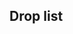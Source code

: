 ==Drop list==
{{Map/Drops
|regular = true
|no_legend = true
|filter_button = true
|nodes = B,C,E,F,J,L,O
|boss = O
|Abukuma:O/{S:3.45%}
|Akashi:O/{S:0.02%  A:0.03%}
|Akatsuki:O/{B:1.05%}
|Akebono:B/{S:1.03%  A:0.64%}, C/{S:1.05%  A:0.74%}, E/{S:0.62%  A:0.79%  B:0.42%}, F/{S:1.05%  A:0.67%}, J/{A:0.66%  B:0.70%}, L/{A:0.79%  B:0.60%}
|Aoba:B/{S:0.98%}, C/{S:1.02%}, E/{S:1.04%  A:0.76%}, F/{S:1.00%  A:0.15%}, J/{S:0.99%  A:0.82%}, L/{S:1.11%  A:0.69%}, O/{B:1.78%}
|Asashio:B/{S:0.98%  A:0.71%}, C/{S:1.03%  A:0.74%}, E/{A:0.74%  B:0.68%}, F/{S:0.12%  A:0.73%  B:0.77%}, J/{A:0.76%  B:0.72%}, L/{A:0.65%  B:1.32%}, O/{B:1.46%}
|Ashigara:B/{S:1.00%}, C/{S:0.99%}, E/{S:0.96%}, F/{S:1.01%}, J/{S:0.96%}, L/{S:1.00%}, O/{B:1.38%}
|Atago:E/{S:1.01%}, F/{S:0.49%}, J/{S:0.93%}, L/{S:1.07%}, O/{S:3.45%  A:5.36%  B:2.19%}
|Ayanami:B/{S:1.01%  A:0.67%}, C/{S:0.98%  A:0.70%}, E/{S:0.97%  A:0.73%}, F/{S:0.99%  A:0.75%}, J/{S:1.01%  A:0.72%}, L/{S:1.22%  A:0.72%}
|Chikuma:C/{S:0.37%}, E/{S:1.00%}, F/{S:1.02%}, J/{S:0.99%}, L/{S:1.06%}, O/{S:1.70%  A:3.28%  B:1.78%}
|Chitose:B/{S:2.01%}, C/{S:2.00%}, E/{S:1.94%  A:0.71%}, F/{S:2.00%  A:0.74%}, J/{S:1.96%  A:1.17%}, L/{S:2.00%  A:1.08%}
|Chiyoda:B/{S:2.06%}, C/{S:2.08%}, E/{S:2.02%  A:0.74%}, F/{S:2.05%  A:0.66%}, J/{S:2.00%  A:1.45%}, L/{S:2.13%  A:1.72%}
|Choukai:B/{S:1.02%}, C/{S:1.02%}, E/{S:0.98%}, F/{S:1.01%}, J/{S:1.00%}, L/{S:0.95%}, O/{B:1.95%}
|Fubuki:O/{B:1.54%}
|Furutaka:B/{S:0.99%}, C/{S:1.04%}, E/{S:1.00%  A:0.77%}, F/{S:1.08%  A:0.56%}, J/{S:0.96%  A:0.73%}, L/{S:1.12%  A:0.81%}, O/{B:1.38%}
|Fusou:E/{S:0.46%}, J/{S:0.97%}, L/{S:1.10%}, O/{S:3.42%  A:5.17%  B:1.78%}
|Haguro:B/{S:2.08%}, C/{S:2.04%}, E/{S:2.03%  A:0.70%}, F/{S:2.07%  A:0.70%}, J/{S:1.95%  A:0.76%}, L/{S:1.92%  A:0.73%}, O/{B:2.43%}
|Hamakaze:J/{S:0.47%}, L/{S:0.27%}, O/{S:1.53%}
|Haruna:O/{S:3.44%  A:3.50%}
|Hatsuharu:O/{B:1.70%}
|Hatsuyuki:B/{S:1.01%  A:0.77%}, C/{S:0.99%  A:0.72%}, E/{S:1.08%  A:0.72%}, F/{S:1.01%  A:0.75%}, J/{S:0.12%  A:0.74%  B:0.74%}, L/{S:0.12%  A:0.84%  B:0.77%}
|Hiei:O/{S:3.44%  A:3.47%}
|Hiryuu:O/{S:1.71%}
|Hiyou:B/{S:0.98%}, C/{S:0.98%}, E/{S:1.01%}, F/{S:1.03%}, J/{S:1.02%  A:0.78%}, L/{S:1.05%  A:1.03%}, O/{S:0.01%  A:2.48%  B:1.95%}
|Houshou:O/{A:1.76%  B:3.08%}
|Hyuuga:J/{S:1.04%}, L/{S:1.13%}, O/{S:3.45%  A:5.23%  B:2.11%}
|I-168:O/{S:3.48%  A:1.68%}
|I-19:O/{S:1.72%}
|I-58:O/{S:1.73%  A:1.84%}
|Ise:J/{S:0.90%}, L/{S:1.16%}, O/{S:3.44%  A:5.10%  B:1.46%}
|Isonami:B/{S:1.03%  A:0.77%}, C/{S:1.00%  A:0.77%}, E/{S:1.06%  A:0.73%}, F/{S:1.04%  A:0.75%}, J/{A:0.70%  B:0.63%}, L/{A:0.92%  B:0.28%}
|Isuzu:B/{S:1.03%  A:0.67%}, C/{S:1.03%  A:0.71%}, E/{S:0.96%  A:0.75%}, F/{S:1.01%  A:0.76%}, J/{S:0.98%  A:0.74%}, L/{S:1.11%  A:0.69%}, O/{B:1.54%}
|Jintsuu:B/{S:1.01%}, C/{S:1.01%  A:0.41%}, E/{S:1.00%  A:0.73%}, F/{S:1.04%  A:0.74%}, J/{S:1.00%  A:0.78%}, L/{S:1.13%  A:0.78%}, O/{B:1.95%}
|Junyou:B/{S:1.00%}, C/{S:1.00%}, E/{S:1.04%}, F/{S:1.02%}, J/{S:0.99%  A:0.74%}, L/{S:1.11%  A:0.73%}, O/{A:1.75%  B:2.92%}
|Kagerou:O/{B:1.54%}
|Kako:B/{S:2.01%  A:0.70%}, C/{S:2.01%  A:0.68%}, E/{S:2.01%  A:0.77%}, F/{S:2.04%  A:0.70%}, J/{S:1.97%  A:0.77%}, L/{S:2.24%  A:0.79%}, O/{B:2.03%}
|Kawakaze:O/{S:2.26%}
|Kinu:O/{S:3.48%  A:1.61%}
|Kinugasa:J/{S:0.87%}, L/{S:1.03%}
|Kirishima:O/{S:3.46%  A:3.60%}
|Kisaragi:B/{S:1.02%  A:0.77%}, C/{S:1.06%  A:0.71%}, E/{S:1.00%  A:0.73%}, F/{S:1.02%  A:0.68%}, J/{S:1.00%  A:0.79%}, L/{S:1.02%  A:0.76%}
|Kiso:B/{S:0.99%  A:0.73%}, C/{S:1.02%  A:0.74%}, E/{S:0.99%  A:0.78%}, F/{S:1.04%  A:0.68%}, J/{S:0.99%  A:0.66%}, L/{S:1.03%  A:0.97%}, O/{B:1.78%}
|Kitakami:E/{S:0.99%}, F/{S:1.02%}, J/{S:0.95%}, L/{S:1.07%}, O/{S:1.72%  A:3.27%  B:1.78%}
|Kongou:O/{S:3.47%  A:3.54%}
|Kuma:B/{S:1.05%  A:0.62%}, C/{S:1.03%  A:0.72%}, E/{S:1.00%  A:0.82%}, F/{S:1.07%  A:0.69%}, J/{S:1.00%  A:0.75%}, L/{S:1.18%  A:0.79%}, O/{S:1.74%  A:3.49%  B:2.35%}
|Kumano:O/{S:1.77%}
|Makigumo:O/{S:1.75%}
|Maya:B/{S:1.02%}, C/{S:1.03%}, E/{S:1.04%}, F/{S:1.00%}, J/{S:0.91%}, L/{S:0.98%}, O/{B:1.54%}
|Miyuki:B/{S:1.00%  A:0.79%}, C/{S:0.97%  A:0.77%}, E/{S:1.00%  A:0.72%}, F/{S:1.00%  A:0.74%}, J/{A:0.76%  B:0.55%}, L/{A:0.73%  B:0.94%}
|Mogami:B/{S:0.99%}, C/{S:1.08%}, E/{S:1.00%}, F/{S:1.01%}, J/{S:0.99%}, L/{S:0.95%}, O/{S:1.72%  A:3.35%  B:1.46%}
|Mutsuki:B/{S:1.02%  A:0.73%}, C/{S:1.01%  A:0.73%}, E/{S:0.96%  A:0.79%}, F/{S:1.01%  A:0.66%}, J/{S:1.01%  A:0.87%}, L/{S:0.90%  A:0.92%}
|Myoukou:B/{S:0.43%}, C/{S:0.76%}, E/{S:1.04%}, F/{S:0.99%}, J/{S:0.92%}, L/{S:1.09%}
|Nachi:B/{S:0.77%}, C/{S:1.05%}, E/{S:1.05%}, F/{S:0.98%}, J/{S:1.01%}, L/{S:0.88%}, O/{B:2.11%}
|Nagara:B/{S:0.96%  A:0.68%}, C/{S:1.03%  A:0.69%}, E/{S:1.01%  A:0.74%}, F/{S:1.05%  A:0.71%}, J/{S:0.96%  A:0.78%}, L/{S:1.17%  A:0.65%}, O/{S:1.74%  A:3.81%  B:1.95%}
|Naka:B/{S:1.95%  A:1.05%}, C/{S:2.00%  A:1.29%}, E/{S:1.96%  A:1.46%}, F/{S:2.05%  A:1.30%}, J/{S:1.95%  A:1.56%}, L/{S:2.01%  A:1.29%}, O/{B:2.11%}
|Natori:B/{S:1.01%  A:0.69%}, C/{S:1.01%  A:0.72%}, E/{S:1.00%  A:0.74%}, F/{S:0.99%  A:0.69%}, J/{S:1.02%  A:0.86%}, L/{S:1.06%  A:0.78%}, O/{B:1.62%}
|Ooi:E/{S:0.99%}, F/{S:0.90%}, J/{S:1.03%}, L/{S:1.05%}
|Ooshio:B/{S:1.05%  A:0.75%}, C/{S:1.00%  A:0.69%}, E/{A:0.74%  B:0.73%}, F/{A:0.78%  B:0.68%}, J/{A:0.77%  B:0.78%}, L/{A:0.75%  B:0.94%}
|Ryuujou:B/{S:1.01%}, C/{S:1.02%}, E/{S:1.00%  A:0.59%}, F/{S:1.00%}, J/{S:0.97%  A:0.72%}, L/{S:1.04%  A:0.86%}, O/{A:1.68%  B:3.08%}
|Samidare:B/{S:1.02%  A:0.72%}, C/{S:1.01%  A:0.70%}, E/{A:0.74%  B:0.70%}, F/{S:0.86%  A:0.72%  B:0.15%}, J/{A:0.70%  B:0.98%}, L/{A:0.90%  B:0.94%}
|Satsuki:B/{S:0.94%  A:0.74%}, C/{S:1.04%  A:0.71%}, E/{S:1.03%  A:0.71%}, F/{S:1.05%  A:0.69%}, J/{S:0.99%  A:0.62%}, L/{S:0.98%  A:0.90%}
|Sendai:B/{S:1.04%  A:0.70%}, C/{S:1.01%  A:0.73%}, E/{S:1.04%  A:0.68%}, F/{S:1.01%  A:0.76%}, J/{S:0.98%  A:0.75%}, L/{S:1.08%  A:0.66%}, O/{S:0.95%  A:3.59%  B:2.75%}
|Shikinami:B/{S:1.03%  A:0.79%}, C/{S:1.03%  A:0.72%}, E/{S:1.03%  A:0.69%}, F/{S:1.00%  A:0.71%}, J/{S:1.01%  A:0.78%}, L/{S:1.02%  A:0.76%}
|Shiratsuyu:O/{B:1.62%}
|Shirayuki:B/{S:1.02%  A:0.69%}, C/{S:1.01%  A:0.74%}, E/{S:1.05%  A:0.75%}, F/{S:1.01%  A:0.75%}, J/{S:0.59%  A:0.72%  B:0.42%}, L/{S:0.76%  A:1.07%  B:0.66%}
|Shouhou:B/{S:1.05%}, C/{S:1.05%}, E/{S:1.01%  A:0.41%}, F/{S:1.03%}, J/{S:0.97%  A:0.89%}, L/{S:1.03%  A:0.65%}, O/{S:0.17%  A:3.55%  B:3.48%}
|Souryuu:O/{S:1.71%}
|Suzukaze:B/{S:0.97%  A:0.70%}, C/{S:1.00%  A:0.76%}, E/{A:0.73%  B:0.78%}, F/{S:0.50%  A:0.71%  B:0.57%}, J/{A:0.77%  B:0.74%}, L/{A:0.92%  B:0.82%}, O/{B:2.03%}
|Suzuya:O/{S:1.70%}
|Taigei:O/{S:1.72%}
|Takao:E/{S:0.98%}, F/{S:0.17%}, J/{S:0.99%}, L/{S:0.97%}, O/{S:3.47%  A:4.28%  B:1.70%}
|Tama:B/{S:0.96%  A:0.72%}, C/{S:1.04%  A:0.75%}, E/{S:1.01%  A:0.74%}, F/{S:1.06%  A:0.66%}, J/{S:1.02%  A:0.77%}, L/{S:1.09%  A:0.76%}, O/{B:1.38%}
|Tatsuta:B/{S:0.99%  A:0.75%}, C/{S:0.99%  A:0.76%}, E/{S:1.03%  A:0.72%}, F/{S:1.03%  A:0.73%}, J/{S:0.97%  A:0.80%}, L/{S:1.07%  A:0.75%}, O/{B:3.81%}
|Tenryuu:B/{S:1.03%  A:0.74%}, C/{S:1.01%  A:0.68%}, E/{S:0.98%  A:0.78%}, F/{S:0.95%  A:0.77%}, J/{S:0.90%  A:0.71%}, L/{S:0.98%  A:0.78%}, O/{B:3.32%}
|Tone:E/{S:1.03%}, F/{S:1.02%}, J/{S:0.99%}, L/{S:0.96%}, O/{S:1.68%  A:3.37%  B:1.54%}
|Urakaze:O/{S:3.44%  A:1.82%}
|Ushio:B/{S:1.01%  A:0.68%}, C/{S:1.04%  A:0.66%}, E/{S:0.25%  A:0.75%  B:0.63%}, F/{S:1.07%  A:0.83%}, J/{A:0.78%  B:0.61%}, L/{A:0.88%  B:0.55%}
|Uzuki:O/{S:1.78%}
|Yamashiro:E/{S:0.74%}, J/{S:0.95%}, L/{S:1.08%}, O/{S:3.48%  A:4.95%  B:1.95%}
|Yayoi:O/{S:1.98%}
|Yura:B/{S:0.99%  A:0.74%}, C/{S:1.00%  A:0.69%}, E/{S:1.05%  A:0.71%}, F/{S:1.05%  A:0.72%}, J/{S:1.04%  A:0.78%}, L/{S:0.89%  A:0.94%}, O/{B:1.70%}
|Yuugumo:O/{S:3.37%}
|Zuihou:O/{S:1.75%}
}}